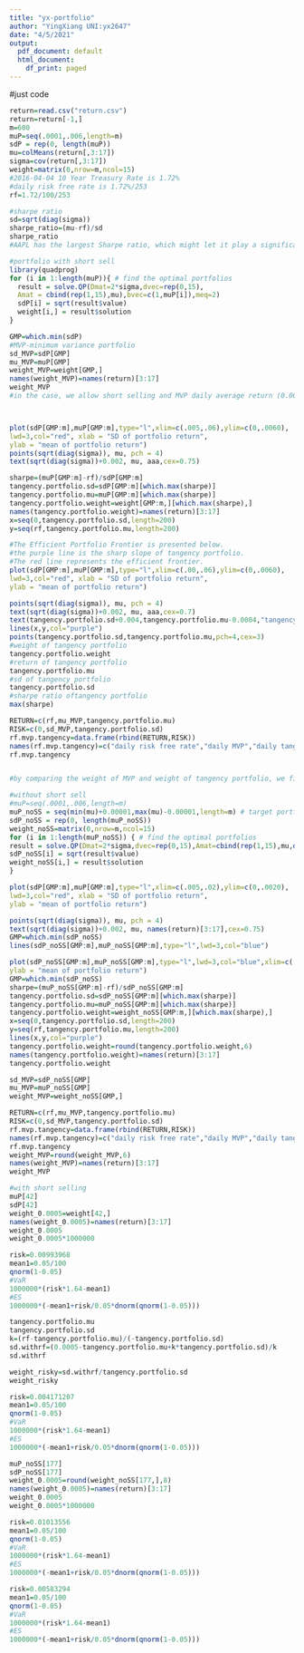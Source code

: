 ---
title: "yx-portfolio"
author: "YingXiang UNI:yx2647"
date: "4/5/2021"
output:
  pdf_document: default
  html_document:
    df_print: paged
---

#just code
```{r}
return=read.csv("return.csv")
return=return[-1,]
m=600
muP=seq(.0001,.006,length=m)
sdP = rep(0, length(muP))
mu=colMeans(return[,3:17])
sigma=cov(return[,3:17])
weight=matrix(0,nrow=m,ncol=15)
#2016-04-04 10 Year Treasury Rate is 1.72%
#daily risk free rate is 1.72%/253
rf=1.72/100/253

```

```{r}
#sharpe ratio
sd=sqrt(diag(sigma))
sharpe_ratio=(mu-rf)/sd
sharpe_ratio
#AAPL has the largest Sharpe ratio, which might let it play a significant role in portfolio.
```

```{r}
#portfolio with short sell
library(quadprog)
for (i in 1:length(muP)){ # find the optimal portfolios
  result = solve.QP(Dmat=2*sigma,dvec=rep(0,15),
  Amat = cbind(rep(1,15),mu),bvec=c(1,muP[i]),meq=2)
  sdP[i] = sqrt(result$value)
  weight[i,] = result$solution
}
```

```{r}
GMP=which.min(sdP)
#MVP-minimum variance portfolio
sd_MVP=sdP[GMP]
mu_MVP=muP[GMP]
weight_MVP=weight[GMP,]
names(weight_MVP)=names(return)[3:17]
weight_MVP
#in the case, we allow short selling and MVP daily average return (0.000287) and standard deviation (0.00971). daily MVP return is higher than the daily risk free rate (0.00006798). 



plot(sdP[GMP:m],muP[GMP:m],type="l",xlim=c(.005,.06),ylim=c(0,.0060),
lwd=3,col="red", xlab = "SD of portfolio return",
ylab = "mean of portfolio return")
points(sqrt(diag(sigma)), mu, pch = 4)
text(sqrt(diag(sigma))+0.002, mu, aaa,cex=0.75)
```

```{r}


sharpe=(muP[GMP:m]-rf)/sdP[GMP:m]
tangency.portfolio.sd=sdP[GMP:m][which.max(sharpe)]
tangency.portfolio.mu=muP[GMP:m][which.max(sharpe)]
tangency.portfolio.weight=weight[GMP:m,][which.max(sharpe),]
names(tangency.portfolio.weight)=names(return)[3:17]
x=seq(0,tangency.portfolio.sd,length=200)
y=seq(rf,tangency.portfolio.mu,length=200)

#The Efficient Portfolio Frontier is presented below.
#the purple line is the sharp slope of tangency portfolio.
#The red line represents the efficient frontier.
plot(sdP[GMP:m],muP[GMP:m],type="l",xlim=c(.00,.06),ylim=c(0,.0060),
lwd=3,col="red", xlab = "SD of portfolio return",
ylab = "mean of portfolio return")

points(sqrt(diag(sigma)), mu, pch = 4)
text(sqrt(diag(sigma))+0.002, mu, aaa,cex=0.7)
text(tangency.portfolio.sd+0.004,tangency.portfolio.mu-0.0004,"tangency portfolio")
lines(x,y,col="purple")
points(tangency.portfolio.sd,tangency.portfolio.mu,pch=4,cex=3)
#weight of tangency portfolio
tangency.portfolio.weight
#return of tangency portfolio
tangency.portfolio.mu
#sd of tangency portfolio
tangency.portfolio.sd
#sharpe ratio oftangency portfolio
max(sharpe)

RETURN=c(rf,mu_MVP,tangency.portfolio.mu)
RISK=c(0,sd_MVP,tangency.portfolio.sd)
rf.mvp.tangency=data.frame(rbind(RETURN,RISK))
names(rf.mvp.tangency)=c("daily risk free rate","daily MVP","daily tangency portfolio")
rf.mvp.tangency


#by comparing the weight of MVP and weight of tangency portfolio, we find that both portfolio invest heavily in JNJ and PG(Daily Chemicals industry), which has relatively low risk(0.000157 and 0.000163).
```

```{r}
#without short sell
#muP=seq(.0001,.006,length=m)
muP_noSS = seq(min(mu)+0.00001,max(mu)-0.00001,length=m) # target portfolio return
sdP_noSS = rep(0, length(muP_noSS))
weight_noSS=matrix(0,nrow=m,ncol=15)
for (i in 1:length(muP_noSS)) { # find the optimal portfolios
result = solve.QP(Dmat=2*sigma,dvec=rep(0,15),Amat=cbind(rep(1,15),mu,diag(1,15)),bvec=c(1,muP_noSS[i],rep(0,15)),meq=2)
sdP_noSS[i] = sqrt(result$value)
weight_noSS[i,] = result$solution
}

plot(sdP[GMP:m],muP[GMP:m],type="l",xlim=c(.005,.02),ylim=c(0,.0020),
lwd=3,col="red", xlab = "SD of portfolio return",
ylab = "mean of portfolio return")

points(sqrt(diag(sigma)), mu, pch = 4)
text(sqrt(diag(sigma))+0.002, mu, names(return)[3:17],cex=0.75)
GMP=which.min(sdP_noSS)
lines(sdP_noSS[GMP:m],muP_noSS[GMP:m],type="l",lwd=3,col="blue")

```

```{r}
plot(sdP_noSS[GMP:m],muP_noSS[GMP:m],type="l",lwd=3,col="blue",xlim=c(.00,.02),ylim=c(0,.0020), xlab = "SD of portfolio return",
ylab = "mean of portfolio return")
GMP=which.min(sdP_noSS)
sharpe=(muP_noSS[GMP:m]-rf)/sdP_noSS[GMP:m]
tangency.portfolio.sd=sdP_noSS[GMP:m][which.max(sharpe)]
tangency.portfolio.mu=muP_noSS[GMP:m][which.max(sharpe)]
tangency.portfolio.weight=weight_noSS[GMP:m,][which.max(sharpe),]
x=seq(0,tangency.portfolio.sd,length=200)
y=seq(rf,tangency.portfolio.mu,length=200)
lines(x,y,col="purple")
tangency.portfolio.weight=round(tangency.portfolio.weight,6)
names(tangency.portfolio.weight)=names(return)[3:17]
tangency.portfolio.weight
```

```{r}
sd_MVP=sdP_noSS[GMP]
mu_MVP=muP_noSS[GMP]
weight_MVP=weight_noSS[GMP,]

RETURN=c(rf,mu_MVP,tangency.portfolio.mu)
RISK=c(0,sd_MVP,tangency.portfolio.sd)
rf.mvp.tangency=data.frame(rbind(RETURN,RISK))
names(rf.mvp.tangency)=c("daily risk free rate","daily MVP","daily tangency portfolio")
rf.mvp.tangency
weight_MVP=round(weight_MVP,6)
names(weight_MVP)=names(return)[3:17]
weight_MVP
```

```{r}
#with short selling
muP[42]
sdP[42]
weight_0.0005=weight[42,]
names(weight_0.0005)=names(return)[3:17]
weight_0.0005
weight_0.0005*1000000
```

```{r}
risk=0.00993968
mean1=0.05/100
qnorm(1-0.05)
#VaR
1000000*(risk*1.64-mean1)
#ES
1000000*(-mean1+risk/0.05*dnorm(qnorm(1-0.05)))
```

```{r}
tangency.portfolio.mu
tangency.portfolio.sd
k=(rf-tangency.portfolio.mu)/(-tangency.portfolio.sd)
sd.withrf=(0.0005-tangency.portfolio.mu+k*tangency.portfolio.sd)/k
sd.withrf

weight_risky=sd.withrf/tangency.portfolio.sd
weight_risky


```
```{r}
risk=0.004171207
mean1=0.05/100
qnorm(1-0.05)
#VaR
1000000*(risk*1.64-mean1)
#ES
1000000*(-mean1+risk/0.05*dnorm(qnorm(1-0.05)))
```

```{r}
muP_noSS[177]
sdP_noSS[177]
weight_0.0005=round(weight_noSS[177,],8)
names(weight_0.0005)=names(return)[3:17]
weight_0.0005
weight_0.0005*1000000
```
```{r}
risk=0.01013556
mean1=0.05/100
qnorm(1-0.05)
#VaR
1000000*(risk*1.64-mean1)
#ES
1000000*(-mean1+risk/0.05*dnorm(qnorm(1-0.05)))
```

```{r}
risk=0.00583294
mean1=0.05/100
qnorm(1-0.05)
#VaR
1000000*(risk*1.64-mean1)
#ES
1000000*(-mean1+risk/0.05*dnorm(qnorm(1-0.05)))
```
